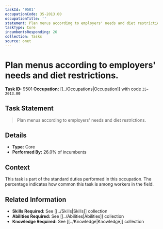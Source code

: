 ```yaml
---
taskId: '9501'
occupationCode: 35-2013.00
occupationTitle: ''
statement: Plan menus according to employers' needs and diet restrictions.
taskType: Core
incumbentsResponding: 26
collection: Tasks
source: onet
---
```

# Plan menus according to employers' needs and diet restrictions.

**Task ID:** 9501
**Occupation:** [[../Occupations|Occupation]] with code `35-2013.00`

## Task Statement

> Plan menus according to employers' needs and diet restrictions.

## Details

- **Type:** Core
- **Performed By:** 26.0% of incumbents

## Context

This task is part of the standard duties performed in this occupation. The percentage indicates how common this task is among workers in the field.

## Related Information

- **Skills Required:** See [[../Skills|Skills]] collection
- **Abilities Required:** See [[../Abilities|Abilities]] collection
- **Knowledge Required:** See [[../Knowledge|Knowledge]] collection
